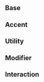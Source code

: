 [//]: # (The addon-docs blocks do not have official docs yet.)
[//]: # (They are being worked on https://github.com/storybookjs/storybook/issues/9133)
[//]: # (The list of available components can be found here:)
[//]: # (https://github.com/storybookjs/storybook/blob/master/addons/docs/src/blocks/index.ts)

<Meta title="Design Tokens|Colors" />

## Base

<TokenSection tokens={color.base} />

## Accent

<TokenSection tokens={color.accent} />

## Utility

<TokenSection tokens={color.utility} />

## Modifier

<TokenSection tokens={color.modifier} />

## Interaction

<TokenSection tokens={color.interaction} />
